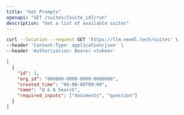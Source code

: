 ```yaml
---
title: "Get Prompts"
openapi: "GET /suites/{suite_id}/run"
description: "Get a list of available suites"
---
```


<RequestExample>

```bash Example Request
curl --location --request GET 'https://llm.needl.tech/suites' \
--header 'Content-Type: application/json' \
--header 'Authorization: Bearer <token>'
```

</RequestExample>

<ResponseExample>

```json Response
[
  {
    "id": 1,
    "org_id": "000000-0000-0000-0000000",
    "created_time": "00-00-00T00:00",
    "name": "Q & A Search",
    "required_inputs": ["documents", "question"]
  }
]
```

</ResponseExample>
